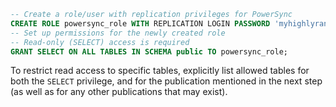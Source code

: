 ```sql
-- Create a role/user with replication privileges for PowerSync
CREATE ROLE powersync_role WITH REPLICATION LOGIN PASSWORD 'myhighlyrandompassword';
-- Set up permissions for the newly created role
-- Read-only (SELECT) access is required
GRANT SELECT ON ALL TABLES IN SCHEMA public TO powersync_role;  
```

To restrict read access to specific tables, explicitly list allowed tables for both the `SELECT` privilege, and for the publication mentioned in the next step (as well as for any other publications that may exist).